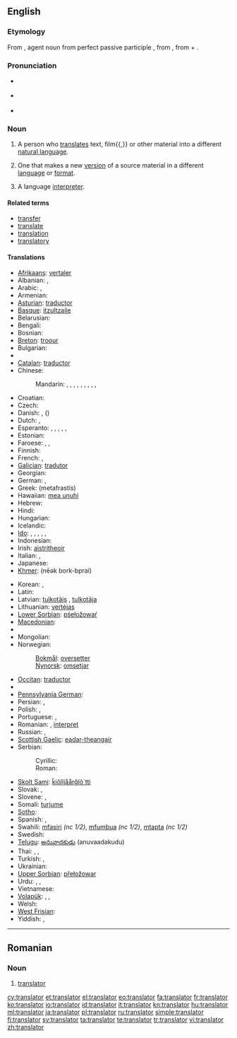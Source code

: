 ==English==

===Etymology===
From {{etyl|la}} {{term|translator|trānslātor||lang=la}}, agent noun from perfect passive participle {{term|translatus|trānslātus||lang=la}}, from {{term|transfero|trānsferō|carry across|lang=la}}, from {{term|trans||across, beyond|lang=la}} + {{term|fero|ferō|bear, carry|lang=la}}.

===Pronunciation===
* {{a|US}} {{IPA|/ˈtɹænzleɪdər/}}
* {{a|UK}} {{IPA|/ˈtɹɑːnzleɪtə/}}

* {{audio|En-uk-translator.ogg|Audio (UK)}}

===Noun===
{{en-noun}}

# A person who [[translate]]s text, film{{,}} or other material into a different [[natural language]].
# {{by extension}} One that makes a new [[version]] of a source material in a different [[language]] or [[format]].
# {{proscribed}} A language [[interpreter]].

====Related terms====
* [[transfer]]
* [[translate]]
* [[translation]]
* [[translatory]]

====Translations====
{{trans-top|someone who translates}}
* [[Afrikaans]]: [[vertaler]]
* Albanian: {{t-|sq|përkthyes|m|xs=Albanian}},  {{t-|sq|përkthyese|f|xs=Albanian}}
* Arabic: {{t-|ar|مترجم|m|tr=mutárjim}},  {{t|ar|مترجمة|f|tr=mutarjíma}}
* Armenian: {{t-|hy|թարգմանիչ|tr=t'argmanič}}
* [[Asturian]]: [[traductor]]
* [[Basque]]: [[itzultzaile]]
* Belarusian: {{t|be|перакладчык|m|tr=perakládčyk|xs=Belarusian}}
* Bengali: {{t|bn|অনুবাদক|sc=Beng}}
* Bosnian: {{t-|bs|prevodilac|m}}
* [[Breton]]: [[troour]]
* Bulgarian: {{t+|bg|преводач|m|tr=prevodáč}}
* {{trreq|my}}
* [[Catalan]]: [[traductor]]
* Chinese:
*: Mandarin: {{t-|cmn|譯者|sc=Hani}},  {{t-|cmn|译者|tr=yìzhě|sc=Hani}},  {{t-|cmn|譯員|sc=Hani}},  {{t-|cmn|译员|tr=yìyuán|sc=Hani}},  {{t-|cmn|翻譯|sc=Hani}},  {{t-|cmn|翻译|tr=fānyì|sc=Hani}},  {{t|cmn|翻譯員|sc=Hani}},  {{t|cmn|翻译员|tr=fānyìyuán|sc=Hani}},  {{t|cmn|翻譯者|sc=Hani}},  {{t|cmn|翻译者|tr=fānyìzhě|sc=Hani}}
* Croatian: {{t-|hr|prevoditelj|m}}
* Czech: {{t-|cs|překladatel|m}}
* Danish: {{t|da|oversætter}}, {{t|da|tolk}} (''{{t|da|interpreter}}'')
* Dutch: {{t+|nl|vertaler|m}}, {{t-|nl|vertaalster|f}}
* Esperanto: {{qualifier|male or female, professional}} {{t|eo|tradukisto}}, {{qualifier|male}} {{t|eo|virtradukisto}}, {{qualifier|female}} {{t|eo|tradukistino}}, {{qualifier|male or female}} {{t|eo|tradukanto}}, {{qualifier|male}} {{t|eo|virtradukanto}}, {{qualifier|female}} {{t|eo|tradukantino}}
* Estonian: {{t-|et|tõlk}}
* Faroese: {{t|fo|týðari|m}}, {{t|fo|tolkur|m}}, {{t|fo|umsetari|m}}
* Finnish: {{t+|fi|kääntäjä}}
* French: {{t+|fr|traducteur|m}}, {{t+|fr|traductrice|f}}
* [[Galician]]: [[tradutor]]
* Georgian: {{t-|ka|მთარგმნელი|tr=mt‘argmneli|sc=Geor|xs=Georgian}}
* German: {{qualifier|male, generic}} {{t+|de|Übersetzer|m}},  {{t|de|Übersetzerin|f}}
* Greek: {{t+|el|μεταφραστής|m}} (metafrastís)
* Hawaiian: [[mea unuhi]]
* Hebrew: {{t-|he|תרגמן|m|tr=turgemán}}
* Hindi: {{t-|hi|अनुवादक|m|tr=anuvādak|xs=Hindi}}
* Hungarian: {{t+|hu|fordító}}
* Icelandic: {{t+|is|þýðandi|m}}
* [[Ido]]: {{qualifier|male or female, professional}} {{t|io|tradukisto}}, {{qualifier|male}} {{t|io|tradukistulo}}, {{qualifier|female}} {{t|io|tradukistino}}, {{qualifier|male or female}} {{t|io|tradukanto}}, {{qualifier|male}} {{t|io|tradukantulo}}, {{qualifier|female}} {{t|io|tradukantino}}
* Indonesian: {{t+|id|penerjemah|xs=Indonesian}}
* Irish: [[aistritheoir]] {{m}}
* Italian: {{t+|it|traduttore|m}}, {{t+|it|traduttrice|f}}
* Japanese: {{t-|ja|翻訳者|tr=ほんやくしゃ, hon'yaku-sha}}
* [[Khmer]]: {{Khmr|[[អ្នកបកប្រែ]]}} (nēək bork-bprai)
{{trans-mid}}
* Korean: {{t-|ko|번역자|tr=beonyeok-ja|sc=Hang}}, {{t|ko|번역가|tr=beonyeok-ga|sc=Hang}}
* Latin: {{t-|la|interpres|c}}
* Latvian: [[tulkotājs]] {{m}}, [[tulkotāja]] {{f}}
* Lithuanian: [[vertėjas]]
* [[Lower Sorbian]]: [[pśełožowaŕ]]
* [[Macedonian]]: {{t|mk|преведувач|m|tr=prevéduvač}}
* {{trreq|mi}}
* Mongolian: {{t-|mn|орчуулагч|tr=orčuulagč|sc=Cyrl|xs=Mongolian}}
* Norwegian:
*: [[Bokmål]]: [[oversetter]] {{m}}
*: [[Nynorsk]]: [[omsetjar]] {{m}}
* [[Occitan]]: [[traductor]]
* {{trreq|ang}}
* [[Pennsylvania German]]: {{tø|pdc|Iwwersetzer|m}}
* Persian: {{t-|fa|ترگمان|tr=targomân|xs=Persian}},  {{t+|fa|مترجم|tr=motarjem|xs=Persian}}
* Polish: {{t+|pl|tłumacz|m}},  {{t|pl|tłumaczka|f}}
* Portuguese: {{t+|pt|tradutor|m}}, {{t|pt|tradutora|f}}
* Romanian: {{t|ro|traducător|m}}, [[interpret]] {{m}}
* Russian: {{t+|ru|переводчик|m|tr=perevódčik}}, {{t+|ru|переводчица|f|tr=perevódčica}}
* [[Scottish Gaelic]]: [[eadar-theangair]] {{m}}
* Serbian:
*: Cyrillic: {{t-|sr|преводилац|m|sc=Cyrl}}
*: Roman: {{t-|sr|prevodilac|m}}
* [[Skolt Sami]]: [[ǩiõlljåårǧlõ´tti]]
* Slovak: {{t|sk|prekladateľ|m}},  {{t|sk|prekladateľka|f}}
* Slovene: {{t+|sl|prevajalec|m}},  {{t|sl|prevajalka|f}}
* Somali: [[turjume]]
* [[Sotho]]: {{t|st|mofetoledi|xs=Sotho}}
* Spanish: {{t+|es|traductor|m}},  {{t|es|traductora|f}}
* Swahili: [[mfasiri]] ''(nc 1/2)'', [[mfumbua]] ''(nc 1/2)'', [[mtapta]] ''(nc 1/2)''
* Swedish: {{t+|sv|översättare|c}}
* [[Telugu]]: [[అనువాదకుడు]] (anuvaadakudu)
* Thai: {{t|th|ผู้แปล|tr=pôo bplae}},  {{t-|th|นักแปล|tr=nák bplae}}, {{t|th|ล่าม|tr=lâam}}
* Turkish: {{t+|tr|çevirmen}}, {{t+|tr|tercüman}}
* Ukrainian: {{t|uk|перекладач|m|tr=perekladač|xs=Ukrainian}}
* [[Upper Sorbian]]: [[přełožowar]]
* Urdu: {{t-|ur|مترجم|m|tr=mutarjim|xs=Urdu}},  {{t-|ur|ترجمان|m|tr=tarjumān|xs=Urdu}},  {{t-|ur|انوادک|m|tr=anuvādak|xs=Urdu}}
* Vietnamese: {{t|vi|thông dịch viên|xs=Vietnamese}}
* [[Volapük]]: {{qualifier|male or female}} {{t|vo|tradutan}}, {{qualifier|male}} {{t|vo|hitradutan}}, {{qualifier|female}} {{t|vo|jitradutan}}
* Welsh: {{t+|cy|cyfieithydd|xs=Welsh}}
* [[West Frisian]]: {{t|fy|oersetter|m|xs=West Frisian}}
* Yiddish: {{qualifier|male, generic}} {{t|yi|איבערזעצער|m|tr=iberzetser, ibersezer|sc=Hebr}}, {{qualifier|female}} {{t|yi|איבערזעצערין|tr=iberzetserin, ibersezerin|sc=Hebr}}
{{trans-bottom}}

----

==Romanian==

===Noun===
{{ro-noun|m|translatori}}

# [[#English|translator]]

[[cy:translator]]
[[et:translator]]
[[el:translator]]
[[eo:translator]]
[[fa:translator]]
[[fr:translator]]
[[ko:translator]]
[[io:translator]]
[[id:translator]]
[[it:translator]]
[[kn:translator]]
[[hu:translator]]
[[ml:translator]]
[[ja:translator]]
[[pl:translator]]
[[ru:translator]]
[[simple:translator]]
[[fi:translator]]
[[sv:translator]]
[[ta:translator]]
[[te:translator]]
[[tr:translator]]
[[vi:translator]]
[[zh:translator]]